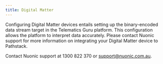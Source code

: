```yaml
---
title: Digital Matter
---
```


Configuring Digital Matter devices entails setting up the binary-encoded data stream target in the Telematics Guru platform.
This configuration allows the platform to interpret data accurately.
Please contact Nuonic support for more information on integrating your Digital Matter device to Pathstack.

<Warning>Contact Nuonic support at 1300 822 370 or support@nuonic.com.au.</Warning>
